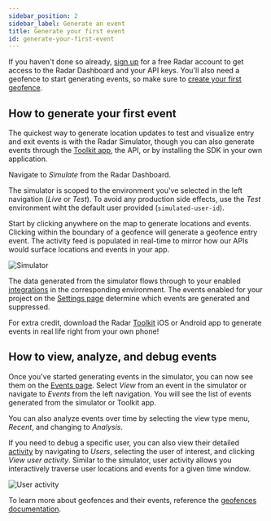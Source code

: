 ```yaml
---
sidebar_position: 2
sidebar_label: Generate an event
title: Generate your first event
id: generate-your-first-event
---
```


If you haven't done so already, [sign up](https://radar.com/signup) for a free Radar account to get access to the Radar Dashboard and your API keys. You'll also need a geofence to start generating events, so make sure to [create your first geofence](/quickstarts/create-your-first-geofence).

## How to generate your first event

The quickest way to generate location updates to test and visualize entry and exit events is with the Radar Simulator, though you can also generate events through the [Toolkit app](/toolkit), the API, or by installing the SDK in your own application.

Navigate to *Simulate* from the Radar Dashboard.

<Alert alertType="info">
  The simulator is scoped to the environment you've selected in the left navigation (<i>Live</i> or <i>Test</i>). To avoid any production side effects, use the <i>Test</i> environment wiht the default user provided (<code>simulated-user-id</code>).
</Alert>

Start by clicking anywhere on the map to generate locations and events. Clicking within the boundary of a geofence will generate a geofence entry event. The activity feed is populated in real-time to mirror how our APIs would surface locations and events in your app.

![Simulator](/img/quickstarts/simulator.png)

<Alert alertType="info">
  The data generated from the simulator flows through to your enabled <a href="https://radar.com/dashboard/integrations">integrations</a> in the corresponding environment. The events enabled for your project on the <a href="https://radar.com/dashboard/settings">Settings page</a> determine which events are generated and suppressed.
</Alert>

For extra credit, download the Radar [Toolkit](/toolkit) iOS or Android app to generate events in real life right from your own phone!

## How to view, analyze, and debug events

Once you've started generating events in the simulator, you can now see them on the [Events page](https://radar.com/dashboard/events). Select *View* from an event in the simulator or navigate to *Events* from the left navigation. You will see the list of events generated from the simulator or Toolkit app.

You can also analyze events over time by selecting the view type menu, *Recent*, and changing to *Analysis*.

If you need to debug a specific user, you can also view their detailed [activity](/dashboard#user-activity) by navigating to *Users*, selecting the user of interest, and clicking *View user activity*. Similar to the simulator, user activity allows you interactively traverse user locations and events for a given time window.

![User activity](/img/quickstarts/user_activity.png)

To learn more about geofences and their events, reference the [geofences documentation](/documentation/geofences).
